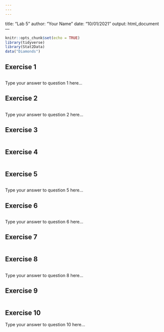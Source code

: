 ```yaml
---
---
---
```

title: "Lab 5"
author: "Your Name"
date: "10/01/2021"
output: html_document
---

```r
knitr::opts_chunk$set(echo = TRUE)
library(tidyverse)
library(Stat2Data)
data("Diamonds")
```

## Exercise 1

```r

```

Type your answer to question 1 here...

## Exercise 2

```r

```

Type your answer to question 2 here...

## Exercise 3

```r

```

## Exercise 4

```r

```

## Exercise 5

```r

```

Type your answer to question 5 here...

## Exercise 6

```r

```

Type your answer to question 6 here...

## Exercise 7

```r

```

## Exercise 8

```r

```

Type your answer to question 8 here...

## Exercise 9

```r

```

## Exercise 10


Type your answer to question 10 here...

